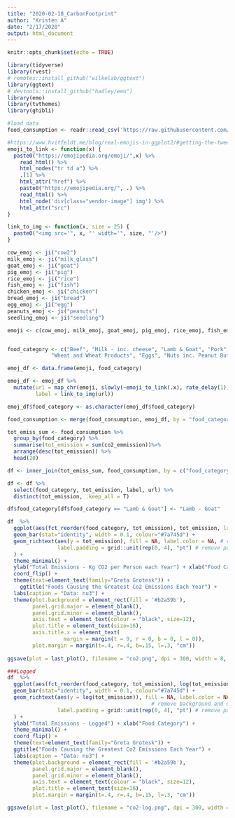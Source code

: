 ```yaml
---
title: "2020-02-18_CarbonFootprint"
author: "Kristen A"
date: "2/17/2020"
output: html_document
---
```


```r
knitr::opts_chunk$set(echo = TRUE)
```

```r
library(tidyverse)
library(rvest)
# remotes::install_github("wilkelab/ggtext")
library(ggtext)
# devtools::install_github("hadley/emo")
library(emo)
library(tvthemes)
library(ghibli)

#load data
food_consumption <- readr::read_csv('https://raw.githubusercontent.com/rfordatascience/tidytuesday/master/data/2020/2020-02-18/food_consumption.csv')
```



```r
#https://www.hvitfeldt.me/blog/real-emojis-in-ggplot2/#getting-the-tweets
emoji_to_link <- function(x) {
  paste0("https://emojipedia.org/emoji/",x) %>%
    read_html() %>%
    html_nodes("tr td a") %>%
    .[1] %>%
    html_attr("href") %>%
    paste0("https://emojipedia.org/", .) %>%
    read_html() %>%
    html_node('div[class="vendor-image"] img') %>%
    html_attr("src")
}

link_to_img <- function(x, size = 25) {
  paste0("<img src='", x, "' width='", size, "'/>")
}

```



```r
cow_emoj <- ji("cow2")
milk_emoj <- ji("milk_glass")
goat_emoj <- ji("goat")
pig_emoj <- ji("pig")
rice_emoj <- ji("rice")
fish_emoj <- ji("fish")
chicken_emoj <- ji("chicken")
bread_emoj <- ji("bread")
egg_emoj <- ji("egg")
peanuts_emoj <- ji("peanuts")
seedling_emoj <- ji("seedling")

emoji <- c(cow_emoj, milk_emoj, goat_emoj, pig_emoj, rice_emoj, fish_emoj, chicken_emoj, bread_emoj, egg_emoj, peanuts_emoj, seedling_emoj)


food_category <- c("Beef", "Milk - inc. cheese", "Lamb & Goat", "Pork", "Rice", "Fish", "Poultry",
              "Wheat and Wheat Products", "Eggs", "Nuts inc. Peanut Butter", "Soybeans")

emoj_df <- data.frame(emoji, food_category)

emoj_df <- emoj_df %>%
  mutate(url = map_chr(emoji, slowly(~emoji_to_link(.x), rate_delay(1))),
         label = link_to_img(url))

emoj_df$food_category <- as.character(emoj_df$food_category)

food_consumption <- merge(food_consumption, emoj_df, by = "food_category", all=T)
```


```r
tot_emiss_sum <- food_consumption %>%
  group_by(food_category) %>%
  summarise(tot_emission = sum(co2_emmission))%>%
  arrange(desc(tot_emission)) %>%
  head(20)

df <- inner_join(tot_emiss_sum, food_consumption, by = c("food_category"))

df <- df %>%
  select(food_category, tot_emission, label, url) %>%
  distinct(tot_emission, .keep_all = T)
```

```r
df$food_category[df$food_category == "Lamb & Goat"] <- "Lamb - Goat"
```

```r
df  %>%
  ggplot(aes(fct_reorder(food_category, tot_emission), tot_emission, label = label)) +
  geom_bar(stat="identity", width = 0.1, colour="#7a745d") +
  geom_richtext(aes(y = tot_emission), fill = NA, label.color = NA, # remove background and outline
                label.padding = grid::unit(rep(0, 4), "pt") # remove padding
  ) +
  theme_minimal() +
  ylab("Total Emissions - Kg CO2 per Person each Year") + xlab("Food Category") +
  coord_flip() +
  theme(text=element_text(family="Greta Grotesk")) +
    ggtitle("Foods Causing the Greatest Co2 Emissions Each Year") +
  labs(caption = "Data: nu3") +
  theme(plot.background = element_rect(fill = '#b2a59b'),
        panel.grid.major = element_blank(),
        panel.grid.minor = element_blank(),
        axis.text = element_text(colour = "black", size=12),
        plot.title = element_text(size=16),
        axis.title.x = element_text(
                  margin = margin(t = 9, r = 0, b = 0, l = 0)),
        plot.margin = margin(t=.4, r=.4, b=.15, l=.3, "cm"))
  
ggsave(plot = last_plot(), filename = "co2.png", dpi = 300, width = 8, height = 5)
```



```r
###Logged
df  %>%
  ggplot(aes(fct_reorder(food_category, tot_emission), log(tot_emission), label = label)) +
  geom_bar(stat="identity", width = 0.1, colour="#7a745d") +
  geom_richtext(aes(y = log(tot_emission)), fill = NA, label.color = NA, 
                                              # remove background and outline
                label.padding = grid::unit(rep(0, 4), "pt") # remove padding
  ) +
  ylab("Total Emissions - Logged") + xlab("Food Category") +
  theme_minimal() +
  coord_flip() +
  theme(text=element_text(family="Greta Grotesk")) +
  ggtitle("Foods Causing the Greatest Co2 Emissions Each Year") +
  labs(caption = "Data: nu3") +
  theme(plot.background = element_rect(fill = '#b2a59b'),
        panel.grid.major = element_blank(),
        panel.grid.minor = element_blank(),
        axis.text = element_text(colour = "black", size=12),
        plot.title = element_text(size=16),
        plot.margin = margin(t=.4, r=.4, b=.15, l=.3, "cm"))

ggsave(plot = last_plot(), filename = "co2-log.png", dpi = 300, width = 8, height = 5)
```



